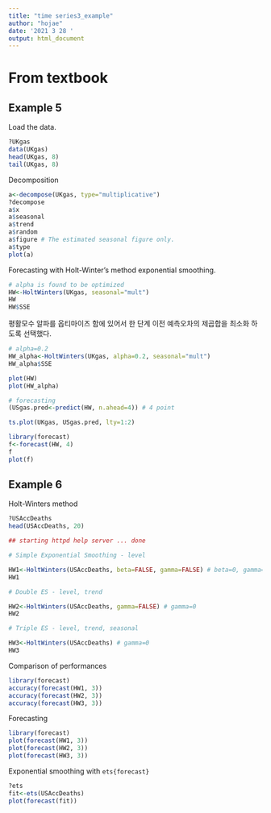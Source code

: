 ```yaml
---
title: "time series3_example"
author: "hojae"
date: '2021 3 28 '
output: html_document
---
```


# From textbook

## Example 5

Load the data.

```r
?UKgas
data(UKgas)
head(UKgas, 8)
tail(UKgas, 8)
```

Decomposition

```r
a<-decompose(UKgas, type="multiplicative")
?decompose
a$x
a$seasonal
a$trend
a$random
a$figure # The estimated seasonal figure only.
a$type
plot(a)
```

Forecasting with Holt-Winter’s method exponential smoothing.

```r
# alpha is found to be optimized
HW<-HoltWinters(UKgas, seasonal="mult")
HW
HW$SSE
```

평활모수 알파를 옵티마이즈 함에 있어서 한 단계 이전 예측오차의 제곱합을 최소화 하도록 선택했다.

```r

# alpha=0.2
HW_alpha<-HoltWinters(UKgas, alpha=0.2, seasonal="mult")
HW_alpha$SSE

plot(HW)
plot(HW_alpha)

# forecasting
(USgas.pred<-predict(HW, n.ahead=4)) # 4 point

ts.plot(UKgas, USgas.pred, lty=1:2)

library(forecast)
f<-forecast(HW, 4)
f
plot(f)

```

## Example 6

Holt-Winters method

```r

?USAccDeaths
head(USAccDeaths, 20)

## starting httpd help server ... done

# Simple Exponential Smoothing - level

HW1<-HoltWinters(USAccDeaths, beta=FALSE, gamma=FALSE) # beta=0, gamma=0
HW1

# Double ES - level, trend

HW2<-HoltWinters(USAccDeaths, gamma=FALSE) # gamma=0
HW2

# Triple ES - level, trend, seasonal

HW3<-HoltWinters(USAccDeaths) # gamma=0
HW3
```

Comparison of performances

```r
library(forecast)
accuracy(forecast(HW1, 3))
accuracy(forecast(HW2, 3))
accuracy(forecast(HW3, 3))
```

Forecasting

```r
library(forecast)
plot(forecast(HW1, 3))
plot(forecast(HW2, 3))
plot(forecast(HW3, 3))
```

Exponential smoothing with `ets{forecast}`

```r
?ets
fit<-ets(USAccDeaths)
plot(forecast(fit))
```







